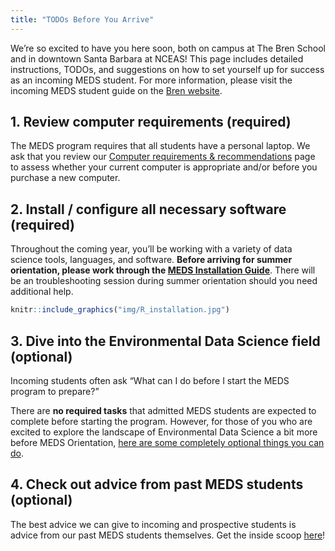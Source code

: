 ```yaml
---
title: "TODOs Before You Arrive"
---
```


We're so excited to have you here soon, both on campus at The Bren School and in downtown Santa Barbara at NCEAS! This page includes detailed instructions, TODOs, and suggestions on how to set yourself up for success as an incoming MEDS student. For more information, please visit the incoming MEDS student guide on the [Bren website](https://bren.ucsb.edu/incoming-meds-student-guide).

## 1. Review computer requirements (required)

The MEDS program requires that all students have a personal laptop. We ask that you review our [Computer requirements & recommendations](computer_reqs.html) page to assess whether your current computer is appropriate and/or before you purchase a new computer.

## 2. Install / configure all necessary software (required)

Throughout the coming year, you'll be working with a variety of data science tools, languages, and software. **Before arriving for summer orientation, please work through the [MEDS Installation Guide](meds-install-guide.html)**. There will be an troubleshooting session during summer orientation should you need additional help.

```r
knitr::include_graphics("img/R_installation.jpg")
```

## 3. Dive into the Environmental Data Science field (optional)

Incoming students often ask “What can I do before I start the MEDS program to prepare?”

There are **no required tasks** that admitted MEDS students are expected to complete before starting the program. However, for those of you who are excited to explore the landscape of Environmental Data Science a bit more before MEDS Orientation, [here are some completely optional things you can do](pre_meds_prep.html).

## 4. Check out advice from past MEDS students (optional)

The best advice we can give to incoming and prospective students is advice from our past MEDS students themselves. Get the inside scoop [here](student_advice.html)!
